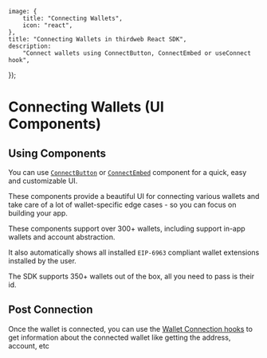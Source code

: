 
	image: {
		title: "Connecting Wallets",
		icon: "react",
	},
	title: "Connecting Wallets in thirdweb React SDK",
	description:
		"Connect wallets using ConnectButton, ConnectEmbed or useConnect hook",
});

# Connecting Wallets (UI Components)

## Using Components

You can use [`ConnectButton`](/react/v5/ConnectButton) or [`ConnectEmbed`](/react/v5/ConnectEmbed) component for a quick, easy and customizable UI.

These components provide a beautiful UI for connecting various wallets and take care of a lot of wallet-specific edge cases - so you can focus on building your app.

These components support over 300+ wallets, including support in-app wallets and account abstraction.

It also automatically shows all installed `EIP-6963` compliant wallet extensions installed by the user.

<DocImage src={ConnectWalletHeroImage} />

The SDK supports 350+ wallets out of the box, all you need to pass is their id.

<Stack>

<ArticleIconCard
	title="Supported Wallets"
	icon={ComponentIcon}
	href="/typescript/v5/supported-wallets"
	description="See all 350+ wallets supported by the Connect SDK"
/>

</Stack>

## Post Connection

Once the wallet is connected, you can use the [Wallet Connection hooks](/references/typescript/v5/hooks#wallet-connection) to get information about the connected wallet like getting the address, account, etc

